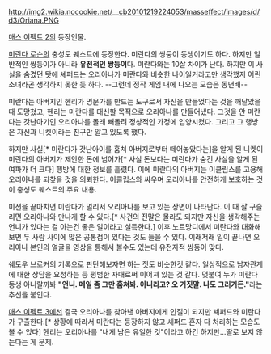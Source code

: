 http://img2.wikia.nocookie.net/__cb20101219224053/masseffect/images/d/d3/Oriana.PNG

[[매스 이펙트 2]]의 등장인물.

[[미란다 로슨]]의 충성도 퀘스트에 등장한다. 미란다의 쌍둥이 동생이기도 하다. 하지만 일반적인 쌍둥이가 아니라 '''유전적인 쌍둥이'''다. 미란다와는 10살 차이가 난다. 하지만 이 사실을 숨겼던 탓에 셰퍼드는 오리아나가 미란다와 비슷한 나이일거라고만 생각했지 어린 소녀라곤 생각하지 못한 듯 하다. --그런데 정작 게임 내에 나오는 모습은 동년배--

미란다는 아버지인 헨리가 명문가를 만드는 도구로서 자신을 만들었다는 것을 깨달았을 때 도망쳤고, 헨리는 미란다를 대신할 목적으로 오리아나를 만들어냈다. 그것을 안 미란다는 갓난아기인 오리아나를 몰래 빼돌려 정상적인 가정에 입양시켰다. 그리고 그 행방은 자신과 니켓이라는 친구만 알고 있도록 했다.

하지만 사실[* 미란다가 갓난아이를 훔쳐 아버지로부터 떼어놓았다는]을 알게 된 니켓이 미란다의 아버지가 제안한 돈에 넘어가[* 사실 돈보다는 미란다가 숨긴 사실을 알게 된 여파가 더 크다] 행방에 대한 정보를 흘렸다. 이에 미란다의 아버지는 이클립스를 고용해 오리아나를 되찾을 것을 의뢰한다. 이클립스와 싸우며 오리아나를 안전하게 보호하는 것이 충성도 퀘스트의 주요 내용.

미션을 끝마치면 미란다가 멀리서 오리아나를 보고 있는 장면이 나타난다. 이 때 잘 구슬리면 오리아나와 만나게 할 수 있다.[* 사건의 전말은 몰라도 되지만 자신을 생각해주는 언니가 있다는 걸 아는건 좋은 일이라고 설득한다.] 이후 노르망디에서 미란다와 대화해보면 두 사람 사이에 많은 공통점이 있다는 것도 들을 수 있다. 이래저래 일이 끝나면 오리아나 본인의 얼굴을 영상을 통해서 볼수도 있는데 유전자적 쌍둥이 맞다.

쉐도우 브로커의 기록으로 판단해보자면 하는 짓도 비슷한것 같다. 일상적으로 남자관계에 대한 상담을 요청하는 등 평범한 자매로써 이어져 있는 것 같다. 덧붙여 누가 미란다 동생 아니랄까봐 '''"언니. 메일 좀 그만 훔쳐봐. 아니라고? 오 거짓말. 나도 그러거든."'''라는 추신을 붙인다.

[[매스 이펙트 3]]에선 결국 오리아나를 찾아낸 아버지에게 인질이 되지만 셰퍼드와 미란다가 구출한다.[* 상황에 따라서 미란다는 등장하지 않고 셰퍼드 혼자 다 처리하는 모습도 볼 수 있다] 헨리는 오리아나를 "내게 남은 유일한 것"이라고 하긴 하지만...딸로 보지 않는다는 게 문제.
